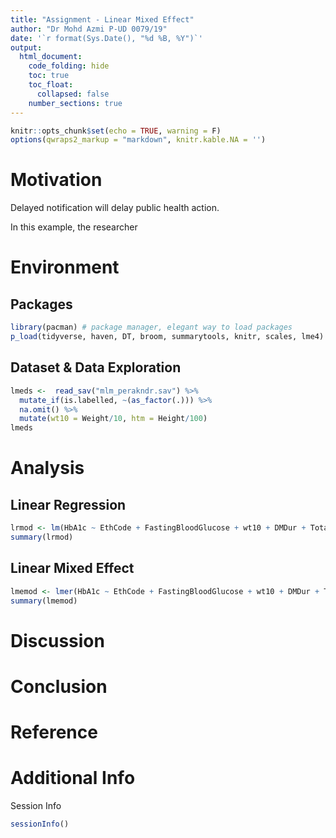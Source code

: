 ```yaml
---
title: "Assignment - Linear Mixed Effect"
author: "Dr Mohd Azmi P-UD 0079/19"
date: '`r format(Sys.Date(), "%d %B, %Y")`'
output: 
  html_document:
    code_folding: hide
    toc: true
    toc_float:
      collapsed: false
    number_sections: true
---
```


```r
knitr::opts_chunk$set(echo = TRUE, warning = F)
options(qwraps2_markup = "markdown", knitr.kable.NA = '')
```

# Motivation

Delayed notification will delay public health action.

In this example, the researcher 


# Environment

## Packages

```r
library(pacman) # package manager, elegant way to load packages
p_load(tidyverse, haven, DT, broom, summarytools, knitr, scales, lme4)
```

## Dataset & Data Exploration



```r
lmeds <-  read_sav("mlm_perakndr.sav") %>%
  mutate_if(is.labelled, ~(as_factor(.))) %>%
  na.omit() %>%
  mutate(wt10 = Weight/10, htm = Height/100)
lmeds
```



# Analysis

## Linear Regression

```r
lrmod <- lm(HbA1c ~ EthCode + FastingBloodGlucose + wt10 + DMDur + TotalCholesterol, lmeds)
summary(lrmod)
```


## Linear Mixed Effect


```r
lmemod <- lmer(HbA1c ~ EthCode + FastingBloodGlucose + wt10 + DMDur + TotalCholesterol + (1 | Daerah_ID), lmeds, REML = F)
summary(lmemod)
```

# Discussion

# Conclusion

# Reference


# Additional Info

Session Info

```r
sessionInfo()
```